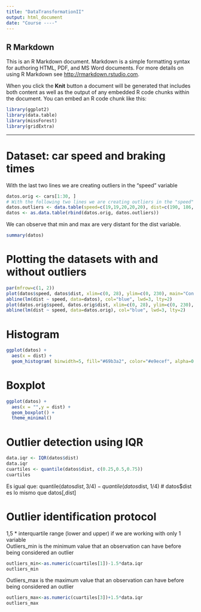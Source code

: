 ---
title: "DataTransformationII"
output: html_document
date: "Course ----"
---

## R Markdown

This is an R Markdown document. Markdown is a simple formatting syntax for authoring HTML, PDF, and MS Word documents. For more details on using R Markdown see <http://rmarkdown.rstudio.com>.

When you click the **Knit** button a document will be generated that includes both content as well as the output of any embedded R code chunks within the document. You can embed an R code chunk like this:

```{r}
library(ggplot2)
library(data.table)
library(missForest)
library(gridExtra)
```

---
# Dataset: car speed and braking times
With the last two lines we are creating outliers in the "speed" variable
```{r}
datos.orig <- cars[1:30, ]
# With the following two lines we are creating outliers in the "speed" variable
datos.outliers <- data.table(speed=c(19,19,20,20,20), dist=c(190, 186, 210, 220, 218))
datos <- as.data.table(rbind(datos.orig, datos.outliers))
```
We can observe that min and max are very distant for the dist variable.
```{r}
summary(datos)
```
# Plotting the datasets with and without outliers
```{r}
par(mfrow=c(1, 2))
plot(datos$speed, datos$dist, xlim=c(0, 28), ylim=c(0, 230), main="Con outliers", xlab="velocidad", ylab="distancia", pch="*", col="red", cex=2)
abline(lm(dist ~ speed, data=datos), col="blue", lwd=3, lty=2)
plot(datos.orig$speed, datos.orig$dist, xlim=c(0, 28), ylim=c(0, 230), main="Sin outliers", xlab="velocidad", ylab="distancia", pch="*", col="red", cex=2)
abline(lm(dist ~ speed, data=datos.orig), col="blue", lwd=3, lty=2)
```
# Histogram

```{r}
ggplot(datos) +
  aes(x = dist) +
  geom_histogram( binwidth=5, fill="#69b3a2", color="#e9ecef", alpha=0.9) 
```

# Boxplot

```{r}
ggplot(datos) +
  aes(x = "",y = dist) +
  geom_boxplot() +
  theme_minimal()
```

# Outlier detection using IQR

```{r}
data.iqr <- IQR(datos$dist) 
data.iqr
cuartiles <- quantile(datos$dist, c(0.25,0.5,0.75))
cuartiles
```
Es igual que: quantile(datos$dist, 3/4)-quantile(datos$dist, 1/4) # datos$dist es lo mismo que datos[,dist]

# Outlier identification protocol
1,5 * interquartile range (lower and upper) if we are working with only 1 variable  
Outliers_min is the minimum value that an observation can have before being considered an outlier
```{r}
outliers_min<-as.numeric(cuartiles[1])-1.5*data.iqr
outliers_min
```

Outliers_max is the maximum value that an observation can have before being considered an outlier
```{r}
outliers_max<-as.numeric(cuartiles[3])+1.5*data.iqr
outliers_max
```
